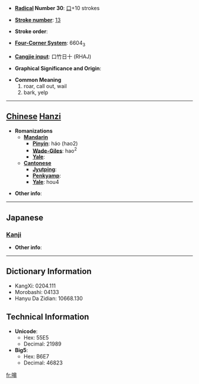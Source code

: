 * '''[[Wiktionary:Chinese radical index| Radical]] Number 30''': [[Wiktionary:Chinese radical index 口|口]]+10 strokes

* '''[[Wiktionary:Chinese total strokes index|Stroke number]]''': [[Wiktionary:Chinese total strokes index 13|13]]

* '''Stroke order''': 

* '''[[Wiktionary:Chinese four corner index|Four-Corner System]]''': 6604<sub>3</sub>

* '''[[Wiktionary:Chinese Cangjie index|Cangjie input]]''': 口竹日十 (RHAJ)

* '''Graphical Significance and Origin''': 

* '''Common Meaning'''
*#roar, call out, wail
*# bark, yelp


----

== [[Chinese]] [[Hanzi]] ==

* '''Romanizations'''
** '''[[Mandarin]]'''
*** '''[[Pinyin]]''': háo (hao2)
*** '''[[Wade-Giles]]''': hao<sup>2</sup>
*** '''[[Yale]]''': 
** '''[[Cantonese]]'''
*** '''[[Jyutping]]''':
*** '''[[Penkyamp]]''': 
*** '''[[Yale]]''': hou4

* '''Other info''': 

----

==Japanese==
===[[Kanji]]===
{{kanji|on readings=[[こう]] (kō)|kun readings=}}

* '''Other info''':  

----

== Dictionary Information ==

* KangXi: 0204.111
* Morobashi: 04133
* Hanyu Da Zidian: 10668.130

== Technical Information ==

* '''Unicode''':
** Hex: 55E5
** Decimal: 21989
* '''Big5''':
** Hex: B6E7
** Decimal: 46823

[[fr:嗥]]